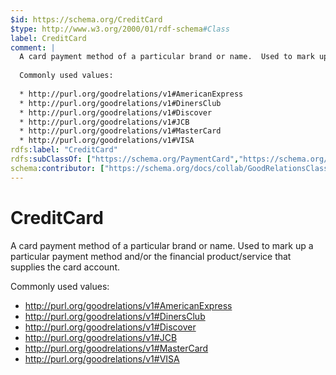 ```yaml
---
$id: https://schema.org/CreditCard
$type: http://www.w3.org/2000/01/rdf-schema#Class
label: CreditCard
comment: |
  A card payment method of a particular brand or name.  Used to mark up a particular payment method and/or the financial product/service that supplies the card account.
  
  Commonly used values:
  
  * http://purl.org/goodrelations/v1#AmericanExpress
  * http://purl.org/goodrelations/v1#DinersClub
  * http://purl.org/goodrelations/v1#Discover
  * http://purl.org/goodrelations/v1#JCB
  * http://purl.org/goodrelations/v1#MasterCard
  * http://purl.org/goodrelations/v1#VISA
rdfs:label: "CreditCard"
rdfs:subClassOf: ["https://schema.org/PaymentCard","https://schema.org/LoanOrCredit"]
schema:contributor: ["https://schema.org/docs/collab/GoodRelationsClass","https://schema.org/docs/collab/FIBO"]
---
```


# CreditCard

A card payment method of a particular brand or name.  Used to mark up a particular payment method and/or the financial product/service that supplies the card account.

Commonly used values:

* http://purl.org/goodrelations/v1#AmericanExpress
* http://purl.org/goodrelations/v1#DinersClub
* http://purl.org/goodrelations/v1#Discover
* http://purl.org/goodrelations/v1#JCB
* http://purl.org/goodrelations/v1#MasterCard
* http://purl.org/goodrelations/v1#VISA

